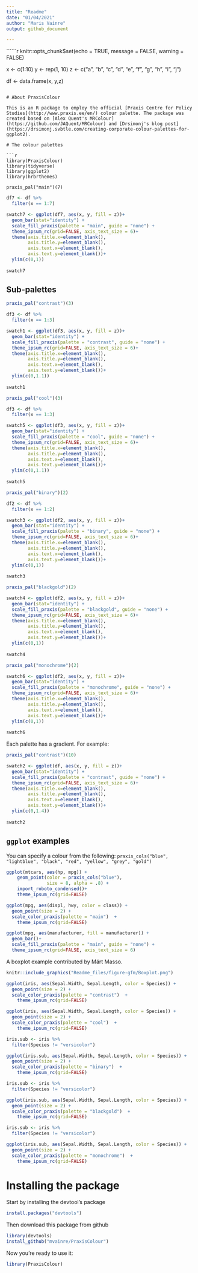 ---
title: "Readme"
date: "01/04/2021"
author: "Maris Vainre"
output: github_document

---

``````{r setup, include=FALSE}
knitr::opts_chunk$set(echo = TRUE, message = FALSE, warning = FALSE)

x <- c(1:10)
y <- rep(1, 10)
z <- c("a", "b", "c", "d", "e", "f", "g", "h", "i", "j")

df <- data.frame(x, y,z) 

```

# About PraxisColour

This is an R package to employ the official [Praxis Centre for Policy Studies](http://www.praxis.ee/en/) colour palette. The package was created based on [Alex Quent's MRColour](https://github.com/JAQuent/MRColour) and [Drsimonj's blog post](https://drsimonj.svbtle.com/creating-corporate-colour-palettes-for-ggplot2).

# The colour palettes

```{r palettesMain3, message=FALSE, warning=FALSE, include=TRUE}
library(PraxisColour)
library(tidyverse)
library(ggplot2)
library(hrbrthemes)

praxis_pal("main")(7)
```

```{r swatchMain, fig.width=10,fig.height=2, echo=FALSE}
df7 <- df %>%
  filter(x == 1:7)

swatch7 <- ggplot(df7, aes(x, y, fill = z))+
  geom_bar(stat="identity") +
  scale_fill_praxis(palette = "main", guide = "none") +
  theme_ipsum_rc(grid=FALSE, axis_text_size = 6)+
  theme(axis.title.x=element_blank(),
        axis.title.y=element_blank(),
        axis.text.x=element_blank(),
        axis.text.y=element_blank())+
  ylim(c(0,1))
  
swatch7
```

## Sub-palettes

```{r paletteContrast}
praxis_pal("contrast")(3)
```

```{r swatchContrast, fig.width=4,fig.height=2, echo=FALSE}
df3 <- df %>%
  filter(x == 1:3)

swatch1 <- ggplot(df3, aes(x, y, fill = z))+
  geom_bar(stat="identity") +
  scale_fill_praxis(palette = "contrast", guide = "none") +
  theme_ipsum_rc(grid=FALSE, axis_text_size = 6)+
  theme(axis.title.x=element_blank(),
        axis.title.y=element_blank(),
        axis.text.x=element_blank(),
        axis.text.y=element_blank())+
  ylim(c(0,1.1))
  
swatch1
```

```{r paletteCool}
praxis_pal("cool")(3)
```

```{r swatchCool, fig.width=4,fig.height=2, echo=FALSE}
df3 <- df %>%
  filter(x == 1:3)

swatch5 <- ggplot(df3, aes(x, y, fill = z))+
  geom_bar(stat="identity") +
  scale_fill_praxis(palette = "cool", guide = "none") +
  theme_ipsum_rc(grid=FALSE, axis_text_size = 6)+
  theme(axis.title.x=element_blank(),
        axis.title.y=element_blank(),
        axis.text.x=element_blank(),
        axis.text.y=element_blank())+
  ylim(c(0,1.1))
  
swatch5
```

```{r paletteBinary}
praxis_pal("binary")(2)
```

```{r swatchBinary, fig.width=3,fig.height=1.9, echo=FALSE}
df2 <- df %>%
  filter(x == 1:2)

swatch3 <- ggplot(df2, aes(x, y, fill = z))+
  geom_bar(stat="identity") +
  scale_fill_praxis(palette = "binary", guide = "none") +
  theme_ipsum_rc(grid=FALSE, axis_text_size = 6)+
  theme(axis.title.x=element_blank(),
        axis.title.y=element_blank(),
        axis.text.x=element_blank(),
        axis.text.y=element_blank())+
  ylim(c(0,1))
  
swatch3
```

```{r paletteBlackGold}
praxis_pal("blackgold")(2)
```

```{r swatchBG, fig.width=3,fig.height=1.9, echo=FALSE}
swatch4 <- ggplot(df2, aes(x, y, fill = z))+
  geom_bar(stat="identity") +
  scale_fill_praxis(palette = "blackgold", guide = "none") +
  theme_ipsum_rc(grid=FALSE, axis_text_size = 6)+
  theme(axis.title.x=element_blank(),
        axis.title.y=element_blank(),
        axis.text.x=element_blank(),
        axis.text.y=element_blank())+
  ylim(c(0,1))
  
swatch4
```


```{r paletteMonochrome}
praxis_pal("monochrome")(2)
```

```{r swatchMono, fig.width=3,fig.height=1.9, echo=FALSE}
swatch6 <- ggplot(df2, aes(x, y, fill = z))+
  geom_bar(stat="identity") +
  scale_fill_praxis(palette = "monochrome", guide = "none") +
  theme_ipsum_rc(grid=FALSE, axis_text_size = 6)+
  theme(axis.title.x=element_blank(),
        axis.title.y=element_blank(),
        axis.text.x=element_blank(),
        axis.text.y=element_blank())+
  ylim(c(0,1))
  
swatch6
```

Each palette has a gradient. For example:

```{r palettesMain10, message=FALSE, warning=FALSE, include=TRUE}
praxis_pal("contrast")(10)
```

```{r swatchMain10, fig.width=10,fig.height=2, echo=FALSE}

swatch2 <- ggplot(df, aes(x, y, fill = z))+
  geom_bar(stat="identity") +
  scale_fill_praxis(palette = "contrast", guide = "none") +
  theme_ipsum_rc(grid=FALSE, axis_text_size = 6)+
  theme(axis.title.x=element_blank(),
        axis.title.y=element_blank(),
        axis.text.x=element_blank(),
        axis.text.y=element_blank())+
  ylim(c(0,1.4))
  
swatch2
```


## `ggplot` examples

You can specify a colour from the following: `praxis_cols("blue", "lightblue", "black", "red", "yellow", "grey", "gold")`

```{r dotsSin, warning=FALSE}
ggplot(mtcars, aes(hp, mpg)) +
    geom_point(color = praxis_cols("blue"),
               size = 8, alpha = .8) +
    import_roboto_condensed()+
    theme_ipsum_rc(grid=FALSE)
```

```{r dotsall, warning=FALSE}
ggplot(mpg, aes(displ, hwy, color = class)) +
  geom_point(size = 2) +
  scale_color_praxis(palette = "main")  +
    theme_ipsum_rc(grid=FALSE)
```

``` {r barAll, warning=FALSE}
ggplot(mpg, aes(manufacturer, fill = manufacturer)) +
  geom_bar()+
  scale_fill_praxis(palette = "main", guide = "none") +
  theme_ipsum_rc(grid=FALSE, axis_text_size = 6)
```

A boxplot example contributed by Märt Masso.

```{r boxplot, echo=FALSE, fig.align='left', fig.cap=, message=FALSE, warning=FALSE, out.width="75%",fig.cap = ""}

knitr::include_graphics("Readme_files/figure-gfm/Boxplot.png")

```

```{r dotsCon, warning=FALSE}
ggplot(iris, aes(Sepal.Width, Sepal.Length, color = Species)) +
  geom_point(size = 2) +
  scale_color_praxis(palette = "contrast")  +
    theme_ipsum_rc(grid=FALSE)
```


```{r dots2, warning=FALSE}
ggplot(iris, aes(Sepal.Width, Sepal.Length, color = Species)) +
  geom_point(size = 2) +
  scale_color_praxis(palette = "cool")  +
    theme_ipsum_rc(grid=FALSE)
```


```{r dotsBin, warning=FALSE}

iris.sub <- iris %>%
  filter(Species != "versicolor")

ggplot(iris.sub, aes(Sepal.Width, Sepal.Length, color = Species)) +
  geom_point(size = 2) +
  scale_color_praxis(palette = "binary")  +
    theme_ipsum_rc(grid=FALSE)
```


```{r dotsBG, warning=FALSE}

iris.sub <- iris %>%
  filter(Species != "versicolor")

ggplot(iris.sub, aes(Sepal.Width, Sepal.Length, color = Species)) +
  geom_point(size = 2) +
  scale_color_praxis(palette = "blackgold")  +
    theme_ipsum_rc(grid=FALSE)
```

```{r dotsMono, warning=FALSE}

iris.sub <- iris %>%
  filter(Species != "versicolor")

ggplot(iris.sub, aes(Sepal.Width, Sepal.Length, color = Species)) +
  geom_point(size = 2) +
  scale_color_praxis(palette = "monochrome")  +
    theme_ipsum_rc(grid=FALSE)
```

# Installing the package

Start by installing the devtool's package

```{r devtoolsInstall, eval=FALSE, message=FALSE, warning=FALSE, include=TRUE}
install.packages("devtools")
```

Then download this package from github
```{r GithubDL, eval=FALSE, message=FALSE, warning=FALSE, include=TRUE}
library(devtools)
install_github("mvainre/PraxisColour")
```
Now you're ready to use it:
```{r Run, message=FALSE, warning=FALSE, eval=FALSE,  include=TRUE}
library(PraxisColour)
```
